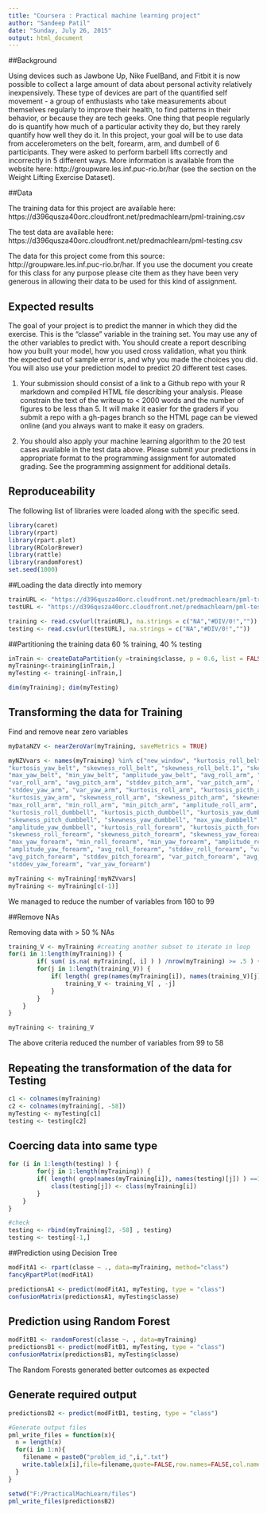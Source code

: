```yaml
---
title: "Coursera : Practical machine learning project"
author: "Sandeep Patil"
date: "Sunday, July 26, 2015"
output: html_document
---
```

##Background

Using devices such as Jawbone Up, Nike FuelBand, and Fitbit it is now possible to collect a large amount of data about personal activity relatively inexpensively. These type of devices are part of the quantified self movement - a group of enthusiasts who take measurements about themselves regularly to improve their health, to find patterns in their behavior, or because they are tech geeks. One thing that people regularly do is quantify how much of a particular activity they do, but they rarely quantify how well they do it. In this project, your goal will be to use data from accelerometers on the belt, forearm, arm, and dumbell of 6 participants. They were asked to perform barbell lifts correctly and incorrectly in 5 different ways. More information is available from the website here: http://groupware.les.inf.puc-rio.br/har (see the section on the Weight Lifting Exercise Dataset).

##Data 

The training data for this project are available here: 
https://d396qusza40orc.cloudfront.net/predmachlearn/pml-training.csv

The test data are available here: 
https://d396qusza40orc.cloudfront.net/predmachlearn/pml-testing.csv

The data for this project come from this source: http://groupware.les.inf.puc-rio.br/har. If you use the document you create for this class for any purpose please cite them as they have been very generous in allowing their data to be used for this kind of assignment. 

## Expected results

The goal of your project is to predict the manner in which they did the exercise. This is the "classe" variable in the training set. You may use any of the other variables to predict with. You should create a report describing how you built your model, how you used cross validation, what you think the expected out of sample error is, and why you made the choices you did. You will also use your prediction model to predict 20 different test cases. 

1. Your submission should consist of a link to a Github repo with your R markdown and compiled HTML file describing your analysis. Please constrain the text of the writeup to < 2000 words and the number of figures to be less than 5. It will make it easier for the graders if you submit a repo with a gh-pages branch so the HTML page can be viewed online (and you always want to make it easy on graders.

2. You should also apply your machine learning algorithm to the 20 test cases available in the test data above. Please submit your predictions in appropriate format to the programming assignment for automated grading. See the programming assignment for additional details.

## Reproduceability

The following list of libraries were loaded along with the specific seed.
```r
library(caret)
library(rpart)
library(rpart.plot)
library(RColorBrewer)
library(rattle)
library(randomForest)
set.seed(1000)
```

##Loading the data directly into memory
```r
trainURL <- "https://d396qusza40orc.cloudfront.net/predmachlearn/pml-training.csv"
testURL <- "https://d396qusza40orc.cloudfront.net/predmachlearn/pml-testing.csv"

training <- read.csv(url(trainURL), na.strings = c("NA","#DIV/0!",""))
testing <- read.csv(url(testURL), na.strings = c("NA","#DIV/0!",""))
```

##Partitioning the training data 
60 % training,
40 % testing

```r
inTrain <- createDataPartition(y =training$classe, p = 0.6, list = FALSE)
myTraining<-training[inTrain,]
myTesting <- training[-inTrain,]

dim(myTraining); dim(myTesting)
```

## Transforming the data for Training

Find and remove near zero variables

```r
myDataNZV <- nearZeroVar(myTraining, saveMetrics = TRUE)

myNZVvars <- names(myTraining) %in% c("new_window", "kurtosis_roll_belt", "kurtosis_picth_belt",
"kurtosis_yaw_belt", "skewness_roll_belt", "skewness_roll_belt.1", "skewness_yaw_belt",
"max_yaw_belt", "min_yaw_belt", "amplitude_yaw_belt", "avg_roll_arm", "stddev_roll_arm",
"var_roll_arm", "avg_pitch_arm", "stddev_pitch_arm", "var_pitch_arm", "avg_yaw_arm",
"stddev_yaw_arm", "var_yaw_arm", "kurtosis_roll_arm", "kurtosis_picth_arm",
"kurtosis_yaw_arm", "skewness_roll_arm", "skewness_pitch_arm", "skewness_yaw_arm",
"max_roll_arm", "min_roll_arm", "min_pitch_arm", "amplitude_roll_arm", "amplitude_pitch_arm",
"kurtosis_roll_dumbbell", "kurtosis_picth_dumbbell", "kurtosis_yaw_dumbbell", "skewness_roll_dumbbell",
"skewness_pitch_dumbbell", "skewness_yaw_dumbbell", "max_yaw_dumbbell", "min_yaw_dumbbell",
"amplitude_yaw_dumbbell", "kurtosis_roll_forearm", "kurtosis_picth_forearm", "kurtosis_yaw_forearm",
"skewness_roll_forearm", "skewness_pitch_forearm", "skewness_yaw_forearm", "max_roll_forearm",
"max_yaw_forearm", "min_roll_forearm", "min_yaw_forearm", "amplitude_roll_forearm",
"amplitude_yaw_forearm", "avg_roll_forearm", "stddev_roll_forearm", "var_roll_forearm",
"avg_pitch_forearm", "stddev_pitch_forearm", "var_pitch_forearm", "avg_yaw_forearm",
"stddev_yaw_forearm", "var_yaw_forearm")

myTraining <- myTraining[!myNZVvars]
myTraining <- myTraining[c(-1)]

```

We managed to reduce the number of variables from  160 to 99

##Remove NAs

Removing data with > 50 % NAs

```r
training_V <- myTraining #creating another subset to iterate in loop
for(i in 1:length(myTraining)) { 
        if( sum( is.na( myTraining[, i] ) ) /nrow(myTraining) >= .5 ) { 
        for(j in 1:length(training_V)) {
            if( length( grep(names(myTraining[i]), names(training_V)[j]) ) ==1)  { 
                training_V <- training_V[ , -j] 
            }   
        } 
    }
}

myTraining <- training_V

```

The above criteria reduced the number of variables from 99 to 58

## Repeating the transformation of the data for Testing

```r
c1 <- colnames(myTraining)
c2 <- colnames(myTraining[, -58])
myTesting <- myTesting[c1]
testing <- testing[c2]
```


## Coercing data into same type

```r
for (i in 1:length(testing) ) {
        for(j in 1:length(myTraining)) {
        if( length( grep(names(myTraining[i]), names(testing)[j]) ) ==1)  {
            class(testing[j]) <- class(myTraining[i])
        }      
    }      
}

#check
testing <- rbind(myTraining[2, -58] , testing)
testing <- testing[-1,]
```

##Prediction using Decision Tree
```r
modFitA1 <- rpart(classe ~ ., data=myTraining, method="class")
fancyRpartPlot(modFitA1)

predictionsA1 <- predict(modFitA1, myTesting, type = "class")
confusionMatrix(predictionsA1, myTesting$classe)
```

## Prediction using Random Forest
```r
modFitB1 <- randomForest(classe ~. , data=myTraining)
predictionsB1 <- predict(modFitB1, myTesting, type = "class")
confusionMatrix(predictionsB1, myTesting$classe)
```

The Random Forests generated better outcomes as expected

## Generate required output

```r
predictionsB2 <- predict(modFitB1, testing, type = "class")

#Generate output files
pml_write_files = function(x){
  n = length(x)
  for(i in 1:n){
    filename = paste0("problem_id_",i,".txt")
    write.table(x[i],file=filename,quote=FALSE,row.names=FALSE,col.names=FALSE)
  }
}

setwd("F:/PracticalMachLearn/files")
pml_write_files(predictionsB2)

```
